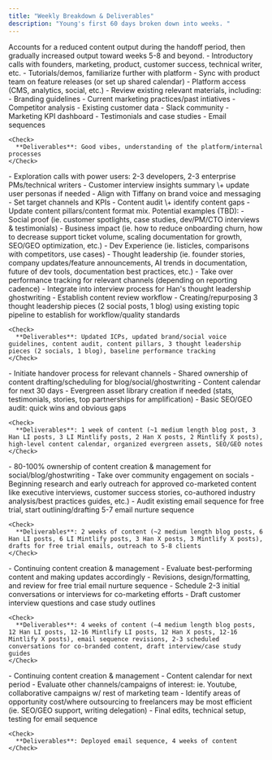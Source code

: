 ```yaml
---
title: "Weekly Breakdown & Deliverables"
description: "Young's first 60 days broken down into weeks. "
---
```


<Info>
  Accounts for a reduced content output during the handoff period, then gradually increased output toward weeks 5-8 and beyond.
</Info>

<Steps>
  <Step title="Week 1: Onboarding Process" stepNumber={1}>
    - Introductory calls with founders, marketing, product, customer success, technical writer, etc. 
    - Tutorials/demos, familiarize further with platform
    - Sync with product team on feature releases (or set up shared calendar)
    - Platform access (CMS, analytics, social, etc.)
    - Review existing relevant materials, including:
      - Branding guidelines
      - Current marketing practices/past intiatives
      - Competitor analysis
      - Existing customer data
      - Slack community
      - Marketing KPI dashboard
      - Testimonials and case studies
      - Email sequences

    <Check>
      **Deliverables**: Good vibes, understanding of the platform/internal processes
    </Check>
  </Step>
  <Step title="Week 2: Research + Discovery">
    - Exploration calls with power users: 2-3 developers, 2-3 enterprise PMs/technical writers
    - Customer interview insights summary \+ update user personas if needed
    - Align with Tiffany on brand voice and messaging
    - Set target channels and KPIs
    - Content audit \+ identify content gaps
    - Update content pillars/content format mix. Potential examples (TBD):
      - Social proof (ie. customer spotlights, case studies, dev/PM/CTO interviews & testimonials)
      - Business impact (ie. how to reduce onboarding churn, how to decrease support ticket volume, scaling documentation for growth, SEO/GEO optimization, etc.)
      - Dev Experience (ie. listicles, comparisons with competitors, use cases)
      - Thought leadership (ie. founder stories, company updates/feature announcements, AI trends in documentation, future of dev tools, documentation best practices, etc.)
    - Take over performance tracking for relevant channels (depending on reporting cadence)
    - Integrate into interview process for Han's thought leadership ghostwriting
    - Establish content review workflow
    - Creating/repurposing 3 thought leadership pieces (2 social posts, 1 blog) using existing topic pipeline to establish for workflow/quality standards

    <Check>
      **Deliverables**: Updated ICPs, updated brand/social voice guidelines, content audit, content pillars, 3 thought leadership pieces (2 socials, 1 blog), baseline performance tracking
    </Check>
  </Step>
  <Step title="Week 3: Planning + Calendering">
    - Initiate handover process for relevant channels
    - Shared ownership of content drafting/scheduling for blog/social/ghostwriting
    - Content calendar for next 30 days
    - Evergreen asset library creation if needed (stats, testimonials, stories, top partnerships for amplification)
    - Basic SEO/GEO audit: quick wins and obvious gaps

    <Check>
      **Deliverables**: 1 week of content (~1 medium length blog post, 3 Han LI posts, 3 LI Mintlify posts, 2 Han X posts, 2 Mintlify X posts), high-level content calendar, organized evergreen assets, SEO/GEO notes
    </Check>
  </Step>
  <Step title="Week 4: Consistency + Testing">
    - 80-100% ownership of content creation & management for social/blog/ghostwriting
    - Take over community engagement on socials
    - Beginning research and early outreach for approved co-marketed content like executive interviews, customer success stories, co-authored industry analysis/best practices guides, etc.)
    - Audit existing email sequence for free trial, start outlining/drafting 5-7 email nurture sequence

    <Check>
      **Deliverables**: 2 weeks of content (~2 medium length blog posts, 6 Han LI posts, 6 LI Mintlify posts, 3 Han X posts, 3 Mintlify X posts), drafts for free trial emails, outreach to 5-8 clients
    </Check>
  </Step>
  <Step title="Week 5-6: Testing + Optimization">
    - Continuing content creation & management
    - Evaluate best-performing content and making updates accordingly
    - Revisions, design/formatting, and review for free trial email nurture sequence
    - Schedule 2-3 initial conversations or interviews for co-marketing efforts
    - Draft customer interview questions and case study outlines

    <Check>
      **Deliverables**: 4 weeks of content (~4 medium length blog posts, 12 Han LI posts, 12-16 Mintlify LI posts, 12 Han X posts, 12-16 Mintlify X posts), email sequence revisions, 2-3 scheduled conversations for co-branded content, draft interview/case study guides
    </Check>
  </Step>
  <Step title="Week 7-8: Scaling + Expansion">
    - Continuing content creation & management
    - Content calendar for next period
    - Evaluate other channels/campaigns of interest: ie. Youtube, collaborative campaigns w/ rest of marketing team
    - Identify areas of opportunity cost/where outsourcing to freelancers may be most efficient  (ie. SEO/GEO support, writing delegation)
    - Final edits, technical setup, testing for email sequence

    <Check>
      **Deliverables**: Deployed email sequence, 4 weeks of content
    </Check>
  </Step>
</Steps>